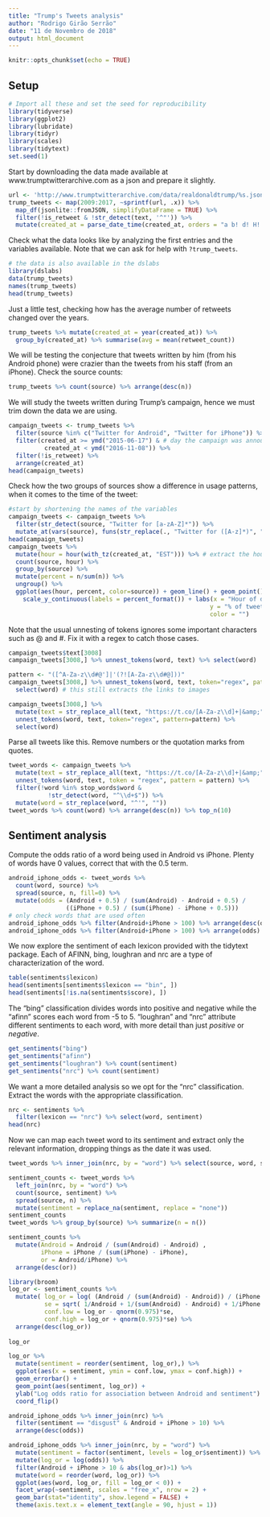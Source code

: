 ```yaml
---
title: "Trump's Tweets analysis"
author: "Rodrigo Girão Serrão"
date: "11 de Novembro de 2018"
output: html_document
---
```


```r
knitr::opts_chunk$set(echo = TRUE)
```

## Setup

```r
# Import all these and set the seed for reproducibility
library(tidyverse)
library(ggplot2)
library(lubridate)
library(tidyr)
library(scales)
library(tidytext)
set.seed(1)
```

Start by downloading the data made available at www.trumptwitterarchive.com as a json and prepare it slightly.

```r
url <- 'http://www.trumptwitterarchive.com/data/realdonaldtrump/%s.json'
trump_tweets <- map(2009:2017, ~sprintf(url, .x)) %>%
  map_df(jsonlite::fromJSON, simplifyDataFrame = TRUE) %>%
  filter(!is_retweet & !str_detect(text, '^"')) %>%
  mutate(created_at = parse_date_time(created_at, orders = "a b! d! H!:M!:S! z!* Y!", tz="EST"))
```

Check what the data looks like by analyzing the first entries and the variables available. Note that we can ask for help with `?trump_tweets`.

```r
# the data is also available in the dslabs
library(dslabs)
data(trump_tweets)
names(trump_tweets)
head(trump_tweets)
```
Just a little test, checking how has the average number of retweets changed over the years.

```r
trump_tweets %>% mutate(created_at = year(created_at)) %>%
  group_by(created_at) %>% summarise(avg = mean(retweet_count))
```

We will be testing the conjecture that tweets written by him (from his Android phone) were crazier than the tweets from his staff (from an iPhone). Check the source counts:

```r
trump_tweets %>% count(source) %>% arrange(desc(n))
```

We will study the tweets written during Trump's campaign, hence we must trim down the data we are using.

```r
campaign_tweets <- trump_tweets %>%
  filter(source %in% c("Twitter for Android", "Twitter for iPhone")) %>%
  filter(created_at >= ymd("2015-06-17") & # day the campaign was announced
          created_at < ymd("2016-11-08")) %>%
  filter(!is_retweet) %>%
  arrange(created_at)
head(campaign_tweets)
```

Check how the two groups of sources show a difference in usage patterns, when it comes to the time of the tweet:

```r
#start by shortening the names of the variables
campaign_tweets <- campaign_tweets %>%
  filter(str_detect(source, "Twitter for [a-zA-Z]*")) %>%
  mutate_at(vars(source), funs(str_replace(., "Twitter for ([A-z]*)", "\\1")))
head(campaign_tweets)
campaign_tweets %>%
  mutate(hour = hour(with_tz(created_at, "EST"))) %>% # extract the hour
  count(source, hour) %>%
  group_by(source) %>%
  mutate(percent = n/sum(n)) %>%
  ungroup() %>%
  ggplot(aes(hour, percent, color=source)) + geom_line() + geom_point() +
    scale_y_continuous(labels = percent_format()) + labs(x = "Hour of day (EST)",
                                                        y = "% of tweets",
                                                        color = "")
```

Note that the usual unnesting of tokens ignores some important characters such as @ and #. Fix it with a regex to catch those cases.

```r
campaign_tweets$text[3008]
campaign_tweets[3008,] %>% unnest_tokens(word, text) %>% select(word)

pattern <- "([^A-Za-z\\d#@']|'(?![A-Za-z\\d#@]))"
campaign_tweets[3008,] %>% unnest_tokens(word, text, token="regex", pattern=pattern) %>%
  select(word) # this still extracts the links to images

campaign_tweets[3008,] %>%
  mutate(text = str_replace_all(text, "https://t.co/[A-Za-z\\d]+|&amp;", "")) %>%
  unnest_tokens(word, text, token="regex", pattern=pattern) %>%
  select(word)
```

Parse all tweets like this. Remove numbers or the quotation marks from quotes.

```r
tweet_words <- campaign_tweets %>% 
  mutate(text = str_replace_all(text, "https://t.co/[A-Za-z\\d]+|&amp;", ""))  %>%
  unnest_tokens(word, text, token = "regex", pattern = pattern) %>%
  filter(!word %in% stop_words$word &
           !str_detect(word, "^\\d+$")) %>%
  mutate(word = str_replace(word, "^'", ""))
tweet_words %>% count(word) %>% arrange(desc(n)) %>% top_n(10)
```

## Sentiment analysis

Compute the odds ratio of a word being used in Android vs iPhone. Plenty of words have 0 values, correct that with the 0.5 term.

```r
android_iphone_odds <- tweet_words %>%
  count(word, source) %>%
  spread(source, n, fill=0) %>%
  mutate(odds = (Android + 0.5) / (sum(Android) - Android + 0.5) /
                ((iPhone + 0.5) / (sum(iPhone) - iPhone + 0.5)))
# only check words that are used often
android_iphone_odds %>% filter(Android+iPhone > 100) %>% arrange(desc(odds))
android_iphone_odds %>% filter(Android+iPhone > 100) %>% arrange(odds)
```
We now explore the sentiment of each lexicon provided with the tidytext package. Each of AFINN, bing, loughran and nrc are a type of characterization of the word.

```r
table(sentiments$lexicon)
head(sentiments[sentiments$lexicon == "bin", ])
head(sentiments[!is.na(sentiments$score), ])
```

The "bing" classification divides words into positive and negative while the "afinn" scores each word from -5 to 5. "loughran" and "nrc" attribute different sentiments to each word, with more detail than just *positive* or *negative*.

```r
get_sentiments("bing")
get_sentiments("afinn")
get_sentiments("loughran") %>% count(sentiment)
get_sentiments("nrc") %>% count(sentiment)
```

We want a more detailed analysis so we opt for the "nrc" classification. Extract the words with the appropriate classification.

```r
nrc <- sentiments %>%
  filter(lexicon == "nrc") %>% select(word, sentiment)
head(nrc)
```

Now we can map each tweet word to its sentiment and extract only the relevant information, dropping things as the date it was used.

```r
tweet_words %>% inner_join(nrc, by = "word") %>% select(source, word, sentiment)

sentiment_counts <- tweet_words %>%
  left_join(nrc, by = "word") %>%
  count(source, sentiment) %>%
  spread(source, n) %>%
  mutate(sentiment = replace_na(sentiment, replace = "none"))
sentiment_counts
tweet_words %>% group_by(source) %>% summarize(n = n())

sentiment_counts %>%
  mutate(Android = Android / (sum(Android) - Android) , 
         iPhone = iPhone / (sum(iPhone) - iPhone), 
         or = Android/iPhone) %>%
  arrange(desc(or))

library(broom)
log_or <- sentiment_counts %>%
  mutate( log_or = log( (Android / (sum(Android) - Android)) / (iPhone / (sum(iPhone) - iPhone))),
          se = sqrt( 1/Android + 1/(sum(Android) - Android) + 1/iPhone + 1/(sum(iPhone) - iPhone)),
          conf.low = log_or - qnorm(0.975)*se,
          conf.high = log_or + qnorm(0.975)*se) %>%
  arrange(desc(log_or))
  
log_or

log_or %>%
  mutate(sentiment = reorder(sentiment, log_or),) %>%
  ggplot(aes(x = sentiment, ymin = conf.low, ymax = conf.high)) +
  geom_errorbar() +
  geom_point(aes(sentiment, log_or)) +
  ylab("Log odds ratio for association between Android and sentiment") +
  coord_flip()
```

```r
android_iphone_odds %>% inner_join(nrc) %>%
  filter(sentiment == "disgust" & Android + iPhone > 10) %>%
  arrange(desc(odds))

android_iphone_odds %>% inner_join(nrc, by = "word") %>%
  mutate(sentiment = factor(sentiment, levels = log_or$sentiment)) %>%
  mutate(log_or = log(odds)) %>%
  filter(Android + iPhone > 10 & abs(log_or)>1) %>%
  mutate(word = reorder(word, log_or)) %>%
  ggplot(aes(word, log_or, fill = log_or < 0)) +
  facet_wrap(~sentiment, scales = "free_x", nrow = 2) + 
  geom_bar(stat="identity", show.legend = FALSE) +
  theme(axis.text.x = element_text(angle = 90, hjust = 1))
```